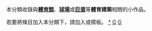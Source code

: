 {{Catnav|頁面分類|總類|人文學科|艺术|建筑|建築物|體育場地}}
{{hiddencat}}
本分類收錄與'''[[體育館|體育館]]'''、'''[[球場|球場]]'''或'''[[巨蛋|巨蛋]]'''等'''體育建築'''相關的小作品。

若要將條目加入本分類下，請加入'''{{tl|Gymnasium-stub}}'''或'''{{tl|體育建築小作品}}'''模板。
[[category:體育場地|*]]
[[category:建築小作品|G]]
[[category:小作品类别|G]]